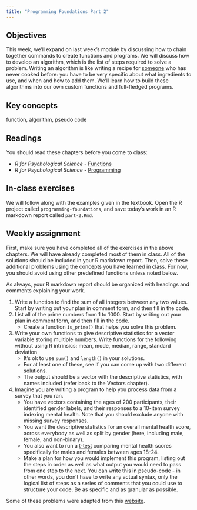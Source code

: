 ```yaml
---
title: "Programming Foundations Part 2"
---
```


## Objectives

This week, we'll expand on last week's module by discussing how to chain together commands to create functions and programs. We will discuss how to develop an algorithm, which is the list of steps required to solve a problem. Writing an algorithm is like writing a recipe for [someone](https://youtu.be/NywzrUJnmTo?si=Flm_2DChdYCAy7-A&t=34) who has never cooked before: you have to be very specific about what ingredients to use, and when and how to add them. We'll learn how to build these algorithms into our own custom functions and full-fledged programs.

::: {.callout-note icon="false"}
## Key concepts

function, algorithm, pseudo code
:::

## Readings

You should read these chapters before you come to class:

-   *R for Psychological Science -* [Functions](https://psyr.djnavarro.net/functions.html)
-   *R for Psychological Science -* [Programming](https://psyr.djnavarro.net/programming.html)

## In-class exercises

We will follow along with the examples given in the textbook. Open the R project called `programming-foundations`, and save today's work in an R markdown report called `part-2.Rmd`.

## Weekly assignment

First, make sure you have completed all of the exercises in the above chapters. We will have already completed most of them in class. All of the solutions should be included in your R markdown report. Then, solve these additional problems using the concepts you have learned in class. For now, you should avoid using other predefined functions unless noted below.

As always, your R markdown report should be organized with headings and comments explaining your work.

1.  Write a function to find the sum of all integers between any two values. Start by writing out your plan in comment form, and then fill in the code.
2.  List all of the prime numbers from 1 to 1000. Start by writing out your plan in comment form, and then fill in the code.
    -   Create a function `is_prime()` that helps you solve this problem.
3.  Write your own functions to give descriptive statistics for a vector variable storing multiple numbers. Write functions for the following without using R intrinsics: mean, mode, median, range, standard deviation
    -   It’s ok to use `sum()` and `length()` in your solutions.
    -   For at least one of these, see if you can come up with two different solutions.
    -   The output should be a vector with the descriptive statistics, with names included (refer back to the Vectors chapter).
4.  Imagine you are writing a program to help you process data from a survey that you ran.
    -   You have vectors containing the ages of 200 participants, their identified gender labels, and their responses to a 10-item survey indexing mental health. Note that you should exclude anyone with missing survey responses.
    -   You want the descriptive statistics for an overall mental health score, across everybody as well as split by gender (here, including male, female, and non-binary).
    -   You also want to run a [t-test](https://www.rdocumentation.org/packages/stats/versions/3.6.2/topics/t.test) comparing mental health scores specifically for males and females between ages 18-24.
    -   Make a plan for how you would implement this program, listing out the steps in order as well as what output you would need to pass from one step to the next. You can write this in pseudo-code - in other words, you don't have to write any actual syntax, only the logical list of steps as a series of comments that you could use to structure your code. Be as specific and as granular as possible.

Some of these problems were adapted from this [website](https://www.crumplab.com/rstatsforpsych/practice-problems.html).
